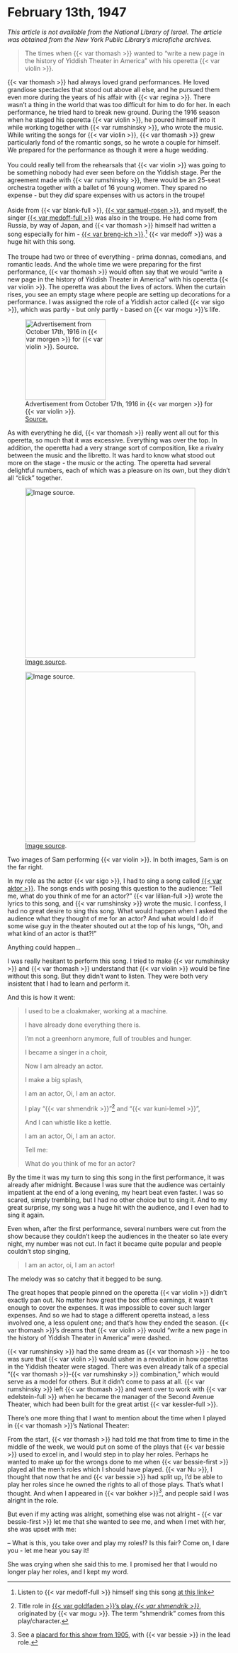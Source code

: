 # February 13th, 1947

_This article is not available from the National Library of Israel. The article was obtained from the New York Public Library's microfiche archives._

> The times when {{< var thomash >}} wanted to "write a new page in the history of Yiddish Theater in America" with his operetta {{< var violin >}}.

::: {layout-ncol=2}

{{< var thomash >}} had always loved grand performances. He loved grandiose spectacles that stood out above all else, and he pursued them even more during the years of his affair with {{< var regina >}}. There wasn't a thing in the world that was too difficult for him to do for her. In each performance, he tried hard to break new ground. During the 1916 season when he staged his operetta {{< var violin >}}, he poured himself into it while working together with {{< var rumshinsky >}}, who wrote the music. While writing the songs for {{< var violin >}}, {{< var thomash >}} grew particularly fond of the romantic songs, so he wrote a couple for himself. We prepared for the performance as though it were a huge wedding.<br><br>
You could really tell from the rehearsals that {{< var violin >}} was going to be something nobody had ever seen before on the Yiddish stage. Per the agreement made with {{< var rumshinsky >}}, there would be an 25-seat orchestra together with a ballet of 16 young women. They spared no expense - but they _did_ spare expenses with us actors in the troupe!<br><br>
Aside from {{< var blank-full >}}, [{{< var samuel-rosen >}}](https://www.museumoffamilyhistory.com/yt/lex/R/rosenstein-samuel.htm), and myself, the singer [{{< var medoff-full >}}](https://www.museumoffamilyhistory.com/yt/lex/M/medoff-david.htm) was also in the troupe. He had come from Russia, by way of Japan, and {{< var thomash >}} himself had written a song especially for him - [{{< var breng-ich >}}](https://www.loc.gov/item/2016787664/).^[Listen to {{< var medoff-full >}} himself sing this song [at this link](https://search.library.wisc.edu/digital/ATUATCBFD4VOUZ8W/AVXUHOL7VK22748N)] {{< var medoff >}} was a huge hit with this song.<br><br>
The troupe had two or three of everything - prima donnas, comedians, and romantic leads. And the whole time we were preparing for the first performance, {{< var thomash >}} would often say that we would "write a new page in the history of Yiddish Theater in America" with his operetta {{< var violin >}}. The operetta was about the lives of actors. When the curtain rises, you see an empty stage where people are setting up decorations for a performance. I was assigned the role of a Yiddish actor called {{< var sigo >}}, which was partly - but only partly - based on {{< var mogu >}}'s life. 


![Advertisement from October 17th, 1916 in {{< var morgen >}} for {{< var violin >}}.<br>[Source.](https://www.nli.org.il/en/newspapers/tjm/1916/10/17/01/article/61)](../img/newspaper_clippings/1916-10-17_morgen.png){width="1.9in"}

:::


As with everything he did, {{< var thomash >}} really went all out for this operetta, so much that it was excessive. Everything was over the top. In addition, the operetta had a very strange sort of composition, like a rivalry between the music and the libretto. It was hard to know what stood out more on the stage - the music or the acting. The operetta had several delightful numbers, each of which was a pleasure on its own, but they didn't all "click" together. 

::: {#fig-violin layout-ncol=2}

![[Image source](https://digitalcollections.nypl.org/items/5e66b3e8-b68c-d471-e040-e00a180654d7).](../img/sam-broken-violin-1.png){width="4in"}

![[Image source](https://digitalcollections.nypl.org/items/5e66b3e8-cab8-d471-e040-e00a180654d7).](../img/sam-broken-violin-2.jpg){width="4in"}

Two images of Sam performing {{< var violin >}}. In both images, Sam is on the far right.
:::


In my role as the actor {{< var sigo >}}, I had to sing a song called [{{< var aktor >}}](https://www.loc.gov/item/2016787658/). The songs ends with posing this question to the audience: "Tell me, what do you think of me for an actor?" {{< var lillian-full >}} wrote the lyrics to this song, and {{< var rumshinsky >}} wrote the music. I confess, I had no great desire to sing this song. What would happen when I asked the audience what they thought of me for an actor? And what would I do if some wise guy in the theater shouted out at the top of his lungs, "Oh, and what kind of an actor is that?!"

Anything could happen...

I was really hesitant to perform this song. I tried to make {{< var rumshinsky >}} and {{< var thomash >}} understand that {{< var violin >}} would be fine without this song. But they didn't want to listen. They were both very insistent that I had to learn and perform it. 

And this is how it went:

> I used to be a cloakmaker, working at a machine.
>
> I have already done everything there is.
>
> I'm not a greenhorn anymore, full of troubles and hunger.
>
> I became a singer in a choir, 
>
> Now I am already an actor.
>
> I make a big splash, 
>
> I am an actor, Oi, I am an actor.
>
> I play "{{< var shmendrik >}}"^[Title role in [{{< var goldfaden >}}'s play _{{< var shmendrik >}}_](https://web.uwm.edu/yiddish-stage/plotting-yiddish-drama/shmendrik), originated by {{< var mogu >}}. The term "shmendrik" comes from this play/character.] and "{{< var kuni-lemel >}}", 
>
> And I can whistle like a kettle.
>
> I am an actor, Oi, I am an actor.
> 
> Tell me:
>
> What do you think of me for an actor?

By the time it was my turn to sing this song in the first performance, it was already after midnight. Because I was sure that the audience was certainly impatient at the end of a long evening, my heart beat even faster. I was so scared, simply trembling, but I had no other choice but to sing it. And to my great surprise, my song was a huge hit with the audience, and I even had to sing it again. 

Even when, after the first performance, several numbers were cut from the show because they couldn't keep the audiences in the theater so late every night, my number was not cut. In fact it became quite popular and people couldn't stop singing, 

> I am an actor, oi, I am an actor!

The melody was so catchy that it begged to be sung.

The great hopes that people pinned on the operetta {{< var violin >}} didn't exactly pan out. No matter how great the box office earnings, it wasn't enough to cover the expenses. It was impossible to cover such larger expenses. And so we had to stage a different operetta instead, a less involved one, a less opulent one; and that's how they ended the season. {{< var thomash >}}'s dreams that {{< var violin >}} would "write a new page in the history of Yiddish Theater in America" were dashed.

{{< var rumshinsky >}} had the same dream as {{< var thomash >}} - he too was sure that {{< var violin >}} would usher in a revolution in how operettas in the Yiddish theater were staged. There was even already talk of a special "{{< var thomash >}}-{{< var rumshinsky >}} combination," which would serve as a model for others. But it didn't come to pass at all. {{< var rumshinsky >}} left {{< var thomash >}} and went over to work with {{< var edelstein-full >}} when he became the manager of the Second Avenue Theater, which had been built for the great artist {{< var kessler-full >}}.

There's one more thing that I want to mention about the time when I played in {{< var thomash >}}'s National Theater: 

From the start, {{< var thomash >}} had told me that from time to time in the middle of the week, we would put on some of the plays that {{< var bessie >}} used to excel in, and I would step in to play her roles. Perhaps he wanted to make up for the wrongs done to me when {{< var bessie-first >}} played all the men's roles which I should have played. {{< var Nu >}}, I thought that now that he and {{< var bessie >}} had split up, I'd be able to play her roles since he owned the rights to all of those plays. That's what I thought. And when I appeared in {{< var bokher >}}^[See a [placard for this show from 1905](https://www.museumoffamilyhistory.com/yt-placard-peoples-02.htm), with {{< var bessie >}} in the lead role.], and people said I was alright in the role.

But even if my acting was alright, something else was not alright - {{< var bessie-first >}} let me that she wanted to see me, and when I met with her, she was upset with me:

-- What is this, you take over and play my roles!? Is this fair? Come on, I dare you - let me hear you say it!

She was crying when she said this to me. I promised her that I would no longer play her roles, and I kept my word.
